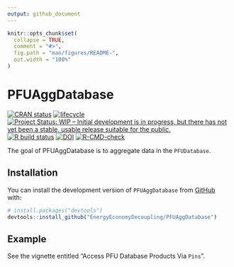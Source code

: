 ```yaml
---
output: github_document
---
```


<!-- README.md is generated from README.Rmd. Please edit that file -->

```r
knitr::opts_chunk$set(
  collapse = TRUE,
  comment = "#>",
  fig.path = "man/figures/README-",
  out.width = "100%"
)
```

# PFUAggDatabase

<!-- README.md is generated from README.Rmd. Please edit README.Rmd. -->

<!-- badges: start -->
[![CRAN status](https://www.r-pkg.org/badges/version/PFUAggDatabase)](https://cran.r-project.org/package=PFUAggDatabase)
[![lifecycle](https://img.shields.io/badge/lifecycle-experimental-orange.svg)](https://www.tidyverse.org/lifecycle/#experimental)
[![Project Status: WIP – Initial development is in progress, but there has not yet been a stable, usable release suitable for the public.](https://www.repostatus.org/badges/latest/wip.svg)](https://www.repostatus.org/#wip)
[![R build status](https://github.com/MatthewHeun/PFUAggDatabase/workflows/check-master-develop/badge.svg)](https://github.com/MatthewHeun/PFUAggDatabase/actions)
[![DOI](https://zenodo.org/badge/DOI/10.5281/zenodo.6409759.svg)](https://doi.org/10.5281/zenodo.6409759)
[![R-CMD-check](https://github.com/EnergyEconomyDecoupling/PFUAggDatabase/workflows/R-CMD-check/badge.svg)](https://github.com/EnergyEconomyDecoupling/PFUAggDatabase/actions)
<!-- badges: end -->


The goal of PFUAggDatabase is to aggregate data in the `PFUDatabase`.

## Installation

You can install the development version of `PFUAggDatabase` from [GitHub](https://github.com/) with:

``` r
# install.packages("devtools")
devtools::install_github("EnergyEconomyDecoupling/PFUAggDatabase")
```


## Example

See the vignette entitled "Access PFU Database Products Via `Pins`".







